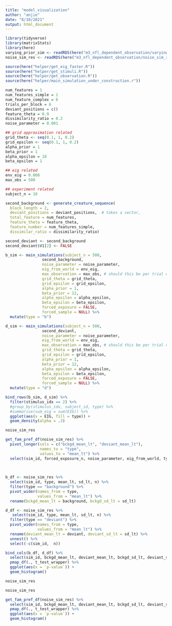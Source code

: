 ```yaml
---
title: "model_visualization"
author: "anjie"
date: "8/10/2021"
output: html_document
---
```


```r
library(tidyverse)
library(matrixStats)
library(here)
varying_prior_sim <- readRDS(here("m3_nfl_dependent_observation/varying_prior_sim.rds"))
noise_sim_res <- readRDS(here("m3_nfl_dependent_observation/noise_sim_res.rds"))
```


```r


source(here("helper/get_eig_faster.R"))
source(here("helper/get_stimuli.R"))
source(here("helper/get_observation.R"))
source(here("helper/main_simulation_under_construction.r"))

num_features = 1
num_features_simple = 1
num_feature_complex = 6
trials_per_block = 6
deviant_positions = c()
feature_theta = 0.9
dissimilarity_ratio = 0.2
noise_parameter = 0.001

## grid approximation related 
grid_theta <- seq(0.1, 1, 0.2)
grid_epsilon <- seq(0.1, 1, 0.2)
alpha_prior = 1
beta_prior = 1
alpha_epsilon = 10 
beta_epsilon = 1

## eig related 
env_eig = 0.008
max_obs = 500

## experiment related 
subject_n = 10

second_background <- generate_creature_sequence(
  block_length = 2, 
  deviant_positions = deviant_positions,  # takes a vector, 
  total_feature = num_features, 
  feature_theta = feature_theta, 
  feature_number = num_features_simple, 
  dissimilar_ratio = dissimilarity_ratio)

second_deviant <- second_background
second_deviant$V1[2] <- FALSE
```

```r
b_sim <- main_simulations(subject_n = 500,
                second_background, 
                noise_parameter = noise_parameter, 
                eig_from_world = env_eig,
                max_observation = max_obs, # should this be per trial or in total? currently per trial 
                grid_theta = grid_theta, 
                grid_epsilon = grid_epsilon, 
                alpha_prior = 1, 
                beta_prior = 12,
                alpha_epsilon = alpha_epsilon, 
                beta_epsilon = beta_epsilon, 
                forced_exposure = FALSE,
                forced_sample = NULL) %>% 
  mutate(type = "b")

d_sim <- main_simulations(subject_n = 500,
                second_deviant, 
                noise_parameter = noise_parameter, 
                eig_from_world = env_eig,
                max_observation = max_obs, # should this be per trial or in total? currently per trial 
                grid_theta = grid_theta, 
                grid_epsilon = grid_epsilon, 
                alpha_prior = 1, 
                beta_prior = 12,
                alpha_epsilon = alpha_epsilon, 
                beta_epsilon = beta_epsilon, 
                forced_exposure = FALSE,
                forced_sample = NULL) %>% 
  mutate(type = "d")
```



```r
bind_rows(b_sim, d_sim) %>% 
  filter(stimulus_idx == 2) %>% 
  #group_by(stimulus_idx, subject_id, type) %>% 
  #summarise(sum_eig = sum(EIG)) %>% 
  ggplot(aes(x = EIG, fill = type)) + 
  geom_density(alpha = .3)
```
```r
noise_sim_res
```


```r
get_fam_pref_df(noise_sim_res) %>% 
  pivot_longer(cols = c("bckgd_mean_lt", "deviant_mean_lt"), 
               names_to = "type",
               values_to = "mean_lt") %>% 
  select(sim_id, forced_exposure_n, noise_parameter, eig_from_world, type, mean_lt) %>% 
  
  
```


```r
b_df <- noise_sim_res %>% 
  select(sim_id, type, mean_lt, sd_lt, n) %>% 
  filter(type == "background") %>% 
  pivot_wider(names_from = type, 
              values_from = "mean_lt") %>% 
  rename(bckgd_mean_lt = background, bckgd_sd_lt = sd_lt)

d_df <- noise_sim_res %>% 
   select(sim_id, type, mean_lt, sd_lt, n) %>% 
  filter(type == "deviant") %>% 
  pivot_wider(names_from = type, 
              values_from = "mean_lt") %>% 
  rename(deviant_mean_lt = deviant, deviant_sd_lt = sd_lt) %>% 
  unnest() %>% 
  select(-c(sim_id,  n))

bind_cols(b_df, d_df) %>% 
  select(sim_id, bckgd_mean_lt, deviant_mean_lt, bckgd_sd_lt, deviant_sd_lt, n) %>% 
  pmap_df(., t_test_wrapper) %>% 
  ggplot(aes(x = `p-value`)) + 
  geom_histogram()
```

```r
noise_sim_res
```
```r
noise_sim_res
```


```r
get_fam_pref_df(noise_sim_res) %>% 
  select(sim_id, bckgd_mean_lt, deviant_mean_lt, bckgd_sd_lt, deviant_sd_lt, n) %>% 
  pmap_df(., t_test_wrapper) %>% 
  ggplot(aes(x = `p-value`)) + 
  geom_histogram()
```

